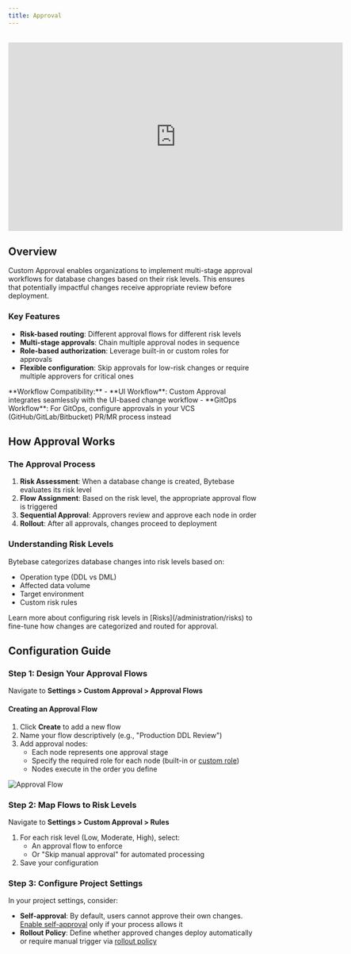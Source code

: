 ```yaml
---
title: Approval
---
```


<Card title="Tutorial: Database Change with Risk-Based Approval Flow" icon="graduation-cap" href="/tutorials/database-change-management-with-risk-adjusted-approval-flow" horizontal />

<br />

<iframe width="675" height="380" src="https://www.youtube.com/embed/K_RWlqdplZQ" title="YouTube video player" className="w-full" frameBorder="0" allow="accelerometer; autoplay; clipboard-write; encrypted-media; gyroscope; picture-in-picture" allowfullscreen="allowFullScreen"></iframe>

## Overview

Custom Approval enables organizations to implement multi-stage approval workflows for database changes based on their risk levels. This ensures that potentially impactful changes receive appropriate review before deployment.

### Key Features

- **Risk-based routing**: Different approval flows for different risk levels
- **Multi-stage approvals**: Chain multiple approval nodes in sequence
- **Role-based authorization**: Leverage built-in or custom roles for approvals
- **Flexible configuration**: Skip approvals for low-risk changes or require multiple approvers for critical ones

<Tip>
**Workflow Compatibility:**
- **UI Workflow**: Custom Approval integrates seamlessly with the UI-based change workflow
- **GitOps Workflow**: For GitOps, configure approvals in your VCS (GitHub/GitLab/Bitbucket) PR/MR process instead
</Tip>

## How Approval Works

### The Approval Process

1. **Risk Assessment**: When a database change is created, Bytebase evaluates its risk level
2. **Flow Assignment**: Based on the risk level, the appropriate approval flow is triggered
3. **Sequential Approval**: Approvers review and approve each node in order
4. **Rollout**: After all approvals, changes proceed to deployment

### Understanding Risk Levels

Bytebase categorizes database changes into risk levels based on:
- Operation type (DDL vs DML)
- Affected data volume
- Target environment
- Custom risk rules

<Info>
Learn more about configuring risk levels in [Risks](/administration/risks) to fine-tune how changes are categorized and routed for approval.
</Info>

## Configuration Guide

### Step 1: Design Your Approval Flows

Navigate to **Settings > Custom Approval > Approval Flows**

#### Creating an Approval Flow

1. Click **Create** to add a new flow
2. Name your flow descriptively (e.g., "Production DDL Review")
3. Add approval nodes:
   - Each node represents one approval stage
   - Specify the required role for each node (built-in or [custom role](/administration/roles))
   - Nodes execute in the order you define

![Approval Flow](/content/docs/administration/custom-approval/edit-approval-flow.webp)

### Step 2: Map Flows to Risk Levels

Navigate to **Settings > Custom Approval > Rules**

1. For each risk level (Low, Moderate, High), select:
   - An approval flow to enforce
   - Or "Skip manual approval" for automated processing
2. Save your configuration

### Step 3: Configure Project Settings

In your project settings, consider:

- **Self-approval**: By default, users cannot approve their own changes. [Enable self-approval](/change-database/settings#self-approval) only if your process allows it
- **Rollout Policy**: Define whether approved changes deploy automatically or require manual trigger via [rollout policy](/change-database/environment-policy/rollout-policy/)